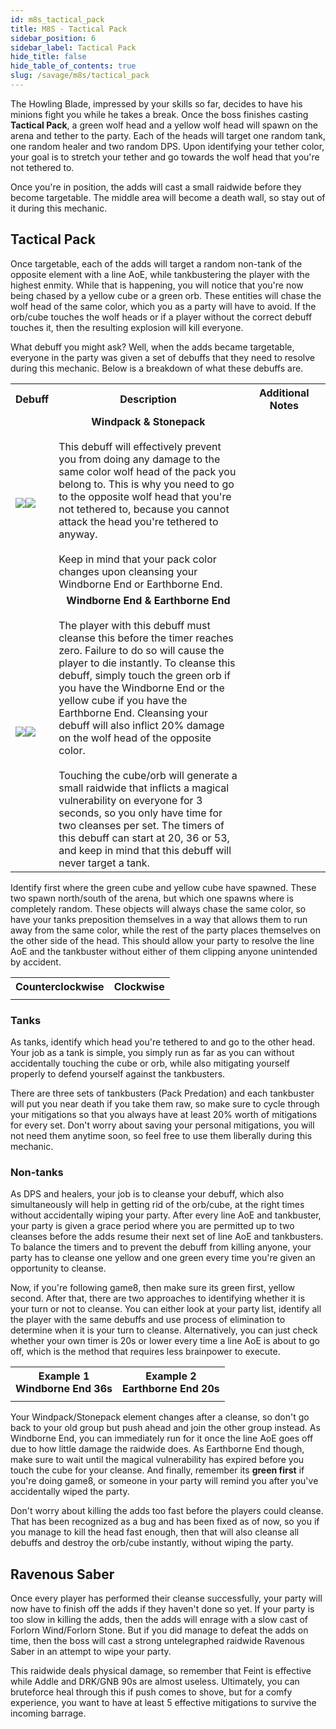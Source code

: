 ```yaml
---
id: m8s_tactical_pack
title: M8S - Tactical Pack
sidebar_position: 6
sidebar_label: Tactical Pack
hide_title: false
hide_table_of_contents: true
slug: /savage/m8s/tactical_pack
---
```



The Howling Blade, impressed by your skills so far, decides to have his minions fight you while he takes a break. Once the boss finishes casting <strong>Tactical Pack</strong>, a green wolf head and a yellow wolf head will spawn on the arena and tether to the party. Each of the heads will target one random tank, one random healer and two random DPS. Upon identifying your tether color, your goal is to stretch your tether and go towards the wolf head that you're not tethered to.

<KittenAsset path='m8s/tactical_pack_intro.webm' wrapper='div' />

Once you're in position, the adds will cast a small raidwide before they become targetable. The middle area will become a death wall, so stay out of it during this mechanic.

## Tactical Pack

Once targetable, each of the adds will target a random non-tank of the opposite element with a line AoE, while tankbustering the player with the highest enmity. While that is happening, you will notice that you're now being chased by a yellow cube or a green orb. These entities will chase the wolf head of the same color, which you as a party will have to avoid. If the orb/cube touches the wolf heads or if a player without the correct debuff touches it, then the resulting explosion will kill everyone.

What debuff you might ask? Well, when the adds became targetable, everyone in the party was given a set of debuffs that they need to resolve during this mechanic. Below is a breakdown of what these debuffs are.

<table width='100%'>
    <tr>
        <th width='10%'>Debuff</th>
        <th width='60%'>Description</th>
        <th>Additional Notes</th>
    </tr>
    <tr>
        <td><img src={windpack_icon_hr} /><img src={stonepack_icon_hr} /></td>
        <td><center><strong>Windpack & Stonepack</strong></center><br />This debuff will effectively prevent you from doing any damage to the same color wolf head of the pack you belong to. This is why you need to go to the opposite wolf head that you're not tethered to, because you cannot attack the head you're tethered to anyway.<br /><br />Keep in mind that your pack color changes upon cleansing your Windborne End or Earthborne End.</td>
        <td rowspan='2'><KittenAsset path='m8s/tactical_pack_partylist.png' /></td>
    </tr>
    <tr>
        <td><img src={windborne_end_icon_hr} /><img src={earthborne_end_icon_hr} /></td>
        <td><center><strong>Windborne End & Earthborne End</strong></center><br />The player with this debuff must cleanse this before the timer reaches zero. Failure to do so will cause the player to die instantly. To cleanse this debuff, simply touch the green orb if you have the Windborne End or the yellow cube if you have the Earthborne End. Cleansing your debuff will also inflict 20% damage on the wolf head of the opposite color.<br /><br />Touching the cube/orb will generate a small raidwide that inflicts a magical vulnerability on everyone for 3 seconds, so you only have time for two cleanses per set. The timers of this debuff can start at 20, 36 or 53, and keep in mind that this debuff will never target a tank.</td>
    </tr>
</table>

Identify first where the green cube and yellow cube have spawned. These two spawn north/south of the arena, but which one spawns where is completely random. These objects will always chase the same color, so have your tanks preposition themselves in a way that allows them to run away from the same color, while the rest of the party places themselves on the other side of the head. This should allow your party to resolve the line AoE and the tankbuster without either of them clipping anyone unintended by accident.

<table>
    <tr>
        <th>Counterclockwise</th>
        <th>Clockwise</th>
    </tr>
    <tr>
        <td><KittenAsset path='m8s/tactical_pack_setup_counterclockwise.png' /></td>
        <td><KittenAsset path='m8s/tactical_pack_setup_clockwise.png' /></td>
    </tr>
</table>

### Tanks

As tanks, identify which head you're tethered to and go to the other head. Your job as a tank is simple, you simply run as far as you can without accidentally touching the cube or orb, while also mitigating yourself properly to defend yourself against the tankbusters.

There are three sets of tankbusters (<Tankbuster>Pack Predation</Tankbuster>) and each tankbuster will put you near death if you take them raw, so make sure to cycle through your mitigations so that you always have at least 20% worth of mitigations for every set. Don't worry about saving your personal mitigations, you will not need them anytime soon, so feel free to use them liberally during this mechanic.

<KittenAsset path='m8s/tactical_pack_tank.webm' wrapper='div' />

### Non-tanks

As DPS and healers, your job is to cleanse your debuff, which also simultaneously will help in getting rid of the orb/cube, at the right times without accidentally wiping your party. After every line AoE and tankbuster, your party is given a grace period where you are permitted up to two cleanses before the adds resume their next set of line AoE and tankbusters. To balance the timers and to prevent the debuff from killing anyone, your party has to cleanse one yellow and one green every time you're given an opportunity to cleanse. 

Now, if you're following game8, then make sure its <Raidwide>green first, yellow second</Raidwide>. After that, there are two approaches to identifying whether it is your turn or not to cleanse. You can either look at your party list, identify all the player with the same debuffs and use process of elimination to determine when it is your turn to cleanse. Alternatively, you can just check whether your own timer is 20s or lower every time a line AoE is about to go off, which is the method that requires less brainpower to execute.

<table>
    <tr>
        <th>Example 1<br />Windborne End 36s</th>
        <th>Example 2<br />Earthborne End 20s</th>
    </tr>
    <tr>
        <td><KittenAsset path='m8s/tactical_pack_nontank_wind.webm' /></td>
        <td><KittenAsset path='m8s/tactical_pack_nontank_earth.webm' /></td>
    </tr>
</table>


Your Windpack/Stonepack element changes after a cleanse, so don't go back to your old group but push ahead and join the other group instead. As Windborne End, you can immediately run for it once the line AoE goes off due to how little damage the raidwide does. As Earthborne End though, make sure to wait until the magical vulnerability has expired before you touch the cube for your cleanse. And finally, remember its **green first** if you're doing game8, or someone in your party will remind you after you've accidentally wiped the party.

Don't worry about killing the adds too fast before the players could cleanse. That has been recognized as a bug and has been fixed as of now, so you if you manage to kill the head fast enough, then that will also cleanse all debuffs and destroy the orb/cube instantly, without wiping the party.

## Ravenous Saber

Once every player has performed their cleanse successfully, your party will now have to finish off the adds if they haven't done so yet. If your party is too slow in killing the adds, then the adds will enrage with a slow cast of <Enrage>Forlorn Wind</Enrage>/<Enrage>Forlorn Stone</Enrage>. But if you did manage to defeat the adds on time, then the boss will cast a strong untelegraphed raidwide <Raidwide>Ravenous Saber</Raidwide> in an attempt to wipe your party.

<KittenAsset path='m8s/ravenous_saber.webm' wrapper='div' />

This raidwide deals physical damage, so remember that Feint is effective while Addle and DRK/GNB 90s are almost useless. Ultimately, you can bruteforce heal through this if push comes to shove, but for a comfy experience, you want to have at least 5 effective mitigations to survive the incoming barrage.